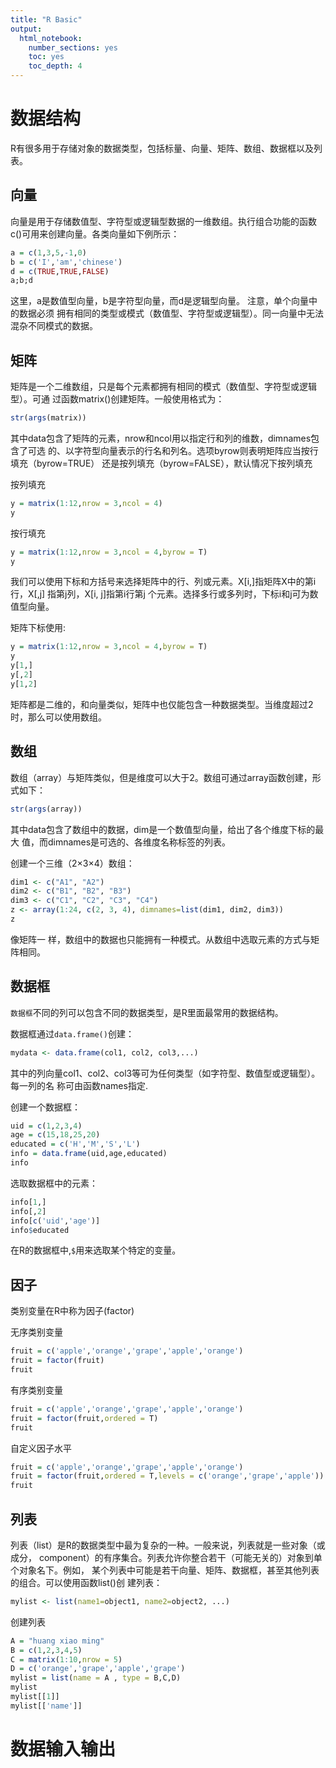 ```yaml
---
title: "R Basic"
output: 
  html_notebook: 
    number_sections: yes
    toc: yes
    toc_depth: 4
---
```


# 数据结构 

R有很多用于存储对象的数据类型，包括标量、向量、矩阵、数组、数据框以及列表。

## 向量 
向量是用于存储数值型、字符型或逻辑型数据的一维数组。执行组合功能的函数c()可用来创建向量。各类向量如下例所示：

```r
a = c(1,3,5,-1,0)
b = c('I','am','chinese')
d = c(TRUE,TRUE,FALSE)
a;b;d
```
这里，a是数值型向量，b是字符型向量，而d是逻辑型向量。 注意，单个向量中的数据必须
拥有相同的类型或模式（数值型、字符型或逻辑型）。同一向量中无法混杂不同模式的数据。


## 矩阵

矩阵是一个二维数组，只是每个元素都拥有相同的模式（数值型、字符型或逻辑型）。可通
过函数matrix()创建矩阵。一般使用格式为：
```r
str(args(matrix))
```
其中data包含了矩阵的元素，nrow和ncol用以指定行和列的维数，dimnames包含了可选
的、以字符型向量表示的行名和列名。选项byrow则表明矩阵应当按行填充（byrow=TRUE）
还是按列填充（byrow=FALSE），默认情况下按列填充

按列填充

```r
y = matrix(1:12,nrow = 3,ncol = 4)
y
```

按行填充
```r
y = matrix(1:12,nrow = 3,ncol = 4,byrow = T)
y
```

我们可以使用下标和方括号来选择矩阵中的行、列或元素。X[i,]指矩阵X中的第i行，X[,j]
指第j列，X[i, j]指第i行第j 个元素。选择多行或多列时，下标i和j可为数值型向量。

矩阵下标使用: 

```r
y = matrix(1:12,nrow = 3,ncol = 4,byrow = T)
y
y[1,]
y[,2]
y[1,2]
```

矩阵都是二维的，和向量类似，矩阵中也仅能包含一种数据类型。当维度超过2时，那么可以使用数组。

## 数组

数组（array）与矩阵类似，但是维度可以大于2。数组可通过array函数创建，形式如下：
```r
str(args(array))
```
其中data包含了数组中的数据，dim是一个数值型向量，给出了各个维度下标的最大
值，而dimnames是可选的、各维度名称标签的列表。

创建一个三维（2×3×4）数组：
```r
dim1 <- c("A1", "A2")
dim2 <- c("B1", "B2", "B3")
dim3 <- c("C1", "C2", "C3", "C4")
z <- array(1:24, c(2, 3, 4), dimnames=list(dim1, dim2, dim3))
z
```
像矩阵一
样，数组中的数据也只能拥有一种模式。从数组中选取元素的方式与矩阵相同。

## 数据框
`数据框`不同的列可以包含不同的数据类型，是R里面最常用的数据结构。

数据框通过`data.frame()`创建：

```r
mydata <- data.frame(col1, col2, col3,...)
```
其中的列向量col1、col2、col3等可为任何类型（如字符型、数值型或逻辑型）。每一列的名
称可由函数names指定.

创建一个数据框：

```r
uid = c(1,2,3,4)
age = c(15,18,25,20)
educated = c('H','M','S','L')
info = data.frame(uid,age,educated)
info
```

选取数据框中的元素：
```r
info[1,]
info[,2]
info[c('uid','age')]
info$educated
```
在R的数据框中,`$`用来选取某个特定的变量。

## 因子
类别变量在R中称为因子(factor)

无序类别变量

```r
fruit = c('apple','orange','grape','apple','orange')
fruit = factor(fruit)
fruit
```

有序类别变量 

```r
fruit = c('apple','orange','grape','apple','orange')
fruit = factor(fruit,ordered = T)
fruit
```

自定义因子水平

```r
fruit = c('apple','orange','grape','apple','orange')
fruit = factor(fruit,ordered = T,levels = c('orange','grape','apple'))
fruit
```

## 列表 
列表（list）是R的数据类型中最为复杂的一种。一般来说，列表就是一些对象（或成分，
component）的有序集合。列表允许你整合若干（可能无关的）对象到单个对象名下。例如，
某个列表中可能是若干向量、矩阵、数据框，甚至其他列表的组合。可以使用函数list()创
建列表：
```r
mylist <- list(name1=object1, name2=object2, ...)

```

创建列表
```r
A = "huang xiao ming"
B = c(1,2,3,4,5)
C = matrix(1:10,nrow = 5)
D = c('orange','grape','apple','grape')
mylist = list(name = A , type = B,C,D)
mylist
mylist[[1]]
mylist[['name']]
```

#  数据输入输出 



